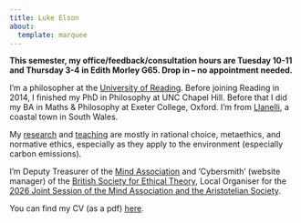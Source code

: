 ```yaml
---
title: Luke Elson
about:
  template: marquee
---
```


**This semester, my office/feedback/consultation hours are Tuesday
10-11 and Thursday 3-4 in Edith Morley G65. Drop in -- no appointment
needed.**

I'm a philosopher at the [University of
Reading](https://www.reading.ac.uk/philosophy/). Before joining
Reading in 2014, I finished my PhD in Philosophy at UNC Chapel
Hill. Before that I did my BA in Maths & Philosophy at Exeter College,
Oxford. I'm from [Llanelli](https://en.wikipedia.org/wiki/Llanelli), a
coastal town in South Wales.

<!--Upcoming presentations:-->

My [research](research.html) and [teaching](./teaching) are mostly in
rational choice, metaethics, and normative ethics, especially as they
apply to the environment (especially carbon emissions).

I'm Deputy Treasurer of the [Mind
Association](https://mindassociation.org/) and 'Cybersmith' (website
manager) of the [British Society for Ethical
Theory](https://www.bset.org.uk/), Local Organiser for the [2026 Joint
Session of the Mind Association and the Aristotelian
Society](https://sites.google.com/view/2026-joint-session/).

You can find my CV (as a pdf) [here](PDFs/cv.pdf).
